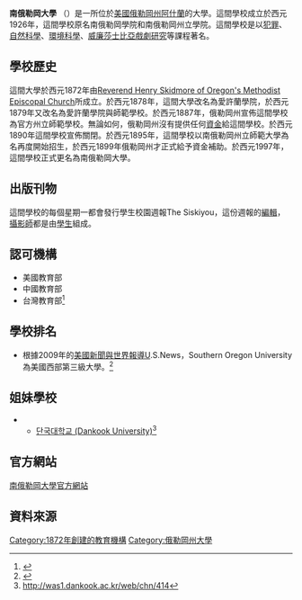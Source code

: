 {{noteTA
|G1=USState
}}
{{Infobox University
| Name =南俄勒岡大學
| native_name =Southern Oregon University
| SealImage = Hannon library sou.jpg
| SealInfo =
| Motto =
| Established =1872年
| Type =公立
| President =Dr. Mary Cullinan
| Chancellor =
| Location ={{USA}}[[俄勒岡州|俄勒岡州]][[阿什蘭|阿什蘭]]
| Campus =
| AreaTotal =
| Department =
| Staff = 
| Faculty =
| Professor =
| Associate Professor =
| Assistant Professor =
| Lecturer =
| Student =4,560
| Undergraduate = 4,103
| Postgraduate =457
| Adult education =
| Distance education =
| 4-year technological program =
| 2-year technological program =
| Affiliations =
| Colors =
| Website =http://www.sou.edu/
}}
'''南俄勒岡大學''' （{{lang-en|Southern Oregon University}}）是一所位於[[美國|美國]][[俄勒岡州|俄勒岡州]][[阿什蘭|阿什蘭]]的大學。這間學校成立於西元1926年，這間學校原名南俄勒岡學院和南俄勒岡州立學院。這間學校是以[[犯罪|犯罪]]、[[自然科學|自然科學]]、[[環境科學|環境科學]]、[[威廉莎士比亞戲劇研究|威廉莎士比亞戲劇研究]]等課程著名。

== 學校歷史 ==
這間大學於西元1872年由[[Reverend_Henry_Skidmore_of_Oregon's_Methodist_Episcopal_Church|Reverend Henry Skidmore of Oregon's Methodist Episcopal Church]]所成立。於西元1878年，這間大學改名為愛許蘭學院，於西元1879年又改名為愛許蘭學院與師範學校。於西元1887年，俄勒岡州宣佈這間學校為官方州立師範學校。無論如何，俄勒岡州沒有提供任何[[資金|資金]]給這間學校。於西元1890年這間學校宣佈關閉。於西元1895年，這間學校以南俄勒岡州立師範大學為名再度開始招生，於西元1899年俄勒岡州才正式給予資金補助。於西元1997年，這間學校正式更名為南俄勒岡大學。

== 出版刊物 ==
這間學校的每個星期一都會發行學生校園週報The Siskiyou，這份週報的[[編輯|編輯]]，[[攝影師|攝影師]]都是由[[學生|學生]]組成。

== 認可機構 ==
*美國教育部
*中國教育部
*台灣教育部<ref>{{cite web |url=http://www.ustudy.org.tw/USACOLLEGE/college/OR.htm |title=存档副本 |accessdate=2009-10-21 |deadurl=yes |archiveurl=https://web.archive.org/web/20100119082433/http://www.ustudy.org.tw/USACOLLEGE/college/OR.htm |archivedate=2010-01-19 }}</ref>

== 學校排名 ==
*根據2009年的[[美國新聞與世界報導|美國新聞與世界報導]]U.S.News，Southern Oregon University為美國西部第三級大學。<ref>{{Cite web |url=http://colleges.usnews.rankingsandreviews.com/best-colleges/ashland-or/southern-oregon-university-3219/@@Academics_overview.html |title=存档副本 |access-date=2009-10-21 |archive-date=2010-08-11 |archive-url=https://web.archive.org/web/20100811195432/http://colleges.usnews.rankingsandreviews.com/best-colleges/ashland-or/southern-oregon-university-3219/@@Academics_overview.html |dead-url=no }}</ref>

== 姐妹學校==
*{{KOR}}
**[http://was1.dankook.ac.kr/web/kor/home 단국대학교 (Dankook University)]{{Dead link|date=2019年4月 |bot=InternetArchiveBot |fix-attempted=yes }}<ref>http://was1.dankook.ac.kr/web/chn/414{{dead link|date=2017年11月 |bot=InternetArchiveBot |fix-attempted=yes }}</ref>

== 官方網站 ==
[http://www.sou.edu/  南俄勒岡大學官方網站]{{Wayback|url=http://www.sou.edu/ |date=20091220235338 }}

== 資料來源 ==
<references/>
{{俄勒岡州的學院和大學}}
{{Authority control}}
{{DEFAULTSORT:Southern Oregon University}}
[[Category:1872年創建的教育機構|Category:1872年創建的教育機構]]
[[Category:俄勒岡州大學|Category:俄勒岡州大學]]